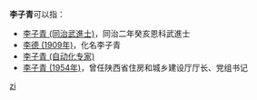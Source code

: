 '''李子青'''可以指：
* [[李子青_(同治武進士)|李子青 (同治武進士)]]，同治二年癸亥恩科武進士
* [[李德_(1909年)|李德 (1909年)]]，化名李子青
* [[李子青_(自动化专家)|李子青 (自动化专家)]]
* [[李子青_(1954年)|李子青 (1954年)]]，曾任陕西省住房和城乡建设厅厅长、党组书记

{{disambig}}

[[Category:三字李姓人名消歧义|zi]]